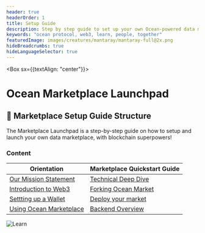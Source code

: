 ```yaml
---
header: true
headerOrder: 1
title: Setup Guide
description: Step by step guide to set up your own Ocean-powered data marketplace.
keywords: "ocean protocol, web3, learn, people, together"
featuredImage: images/creatures/mantaray/mantaray-full@2x.png
hideBreadcrumbs: true
hideLanguageSelector: true
---
```


<Box sx={{textAlign: "center"}}>

# Ocean Marketplace Launchpad

</Box>

## 📖 Marketplace Setup Guide Structure

The Marketplace Launchpad is a step-by-step guide on how to setup and launch your own data marketplace, with blockchain superpowers!

### Content

| Orientation                                                     | Marketplace Quickstart Guide                           |
| --------------------------------------------------------------- | ------------------------------------------------------ |
| [Our Mission Statement](/setup/orientation/mission-statement)   | [Technical Deep Dive](/setup/module-1)                 |
| [Introduction to Web3](/setup/orientation/intro-to-web3)        | [Forking Ocean Market](/setup/module-2/)               |
| [Settting up a Wallet](/setup/orientation/wallet-basics)        | [Deploy your market](/setup/module-2/deploying-market) |
| [Using Ocean Marketplace](/setup/orientation/marketplace-intro) | [Backend Overview](/setup/module-3)                    |

![Learn](/images/creatures/octopus/octopus-full-light.svg)
